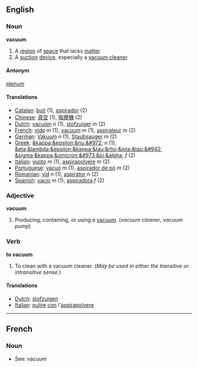 == English ==

=== Noun ===
'''vacuum'''

#A [[region]] of [[space]] that lacks [[matter]].
#A [[suction]] [[device]], especially a [[vacuum cleaner]].

==== Antonym ====
[[plenum]]

==== Translations ====
*[[Catalan]]: [[buit]] (1), [[aspirador]] (2)
*[[Chinese]]: [[真空]] (1), [[吸塵機]] (2)
*[[Dutch]]: [[vacuüm]] ''n'' (1), [[stofzuiger]] ''m'' (2)
*[[French]]: [[vide]] ''m'' (1), [[vacuum#French|vacuum]] ''m'' (1), [[aspirateur]] ''m'' (2)
*[[German]]: [[Vakuum]] ''n'' (1), [[Staubsauger]] ''m'' (2)
*[[Greek]]: [[&kappa;&epsilon;&nu;&#972;]] ''n'' (1), [[&eta;&lambda;&epsilon;&kappa;&tau;&rho;&iota;&tau;&#942; &sigma;&kappa;&omicron;&#973;&pi;&alpha;]] ''f'' (2)
*[[Italian]]: [[vuoto]] ''m'' (1), [[aspirapolvere]] ''m'' (2)
*[[Portuguese]]: [[vácuo]] ''m'' (1), [[aspirador de pó]] ''m'' (2)
*[[Romanian]]: [[vid]] ''n'' (1), [[aspirator]] ''n'' (2)
*[[Spanish]]: [[vacío]] ''m'' (1), [[aspiradora]] ''f'' (2)

=== Adjective ===
'''vacuum'''

#Producing, containing, or using a [[vacuum]]. (''vacuum cleaner'', ''vacuum pump'')

=== Verb ===
'''to vacuum'''

#To clean with a vacuum cleaner.  (''May be used in either the transitive or intransitive sense.'')

==== Translations ====
*[[Dutch]]: [[stofzuigen]]
*[[Italian]]: [[pulire]] [[con]] l'[[aspirapolvere]]

----
==French==

===Noun===

*See: vacuum